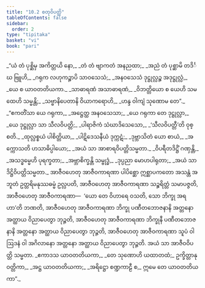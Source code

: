```yaml
---
title: "10.2 စတုဝိပတ္တိ"
tableOfContents: false
sidebar:
  order: 2
type: "tipitaka"
basket: "vi"
book: "pari"
---
```



<DynamicBreadcrumb />

<Division number="336" book="pari" e="ch" v="5" p="257">

<Paragraph number="1641" type="verses" book="pari">
_“ယံ တံ ပုစ္ဆိမှ အကိတ္တယိ နော,_  
_တံ တံ ဗျာကတံ အနညထာ;_  
_အညံ တံ ပုစ္ဆာမိ တဒိင်္ဃ ဗြူဟိ,_  
_ဂရုက လဟုကဉ္စာပိ သာဝသေသံ;_  
_အနဝသေသံ ဒုဋ္ဌုလ္လဉ္စ အဒုဋ္ဌုလ္လံ,_  
_ယေ စ ယာဝတတိယကာ._  

</Paragraph>

<Paragraph number="1642" type="verses" book="pari">
_သာဓာရဏံ အသာဓာရဏံ,_  
_ဝိဘတ္တိယော စ ယေဟိ သမထေဟိ သမ္မန္တိ;_  
_သဗ္ဗာနိပေတာနိ ဝိယာကရောဟိ,_  
_ဟန္ဒ ဝါကျံ သုဏောမ တေ”._  

</Paragraph>

<Paragraph number="1643" type="verses" book="pari">
_“ဧကတိံသာ ယေ ဂရုကာ,_  
_အဋ္ဌေတ္ထ အနဝသေသာ;_  
_ယေ ဂရုကာ တေ ဒုဋ္ဌုလ္လာ,_  
_ယေ ဒုဋ္ဌုလ္လာ သာ သီလဝိပတ္တိ;_  
_ပါရာဇိကံ သံဃာဒိသေသော,_  
_‘သီလဝိပတ္တီ’တိ ဝုစ္စတိ._  

</Paragraph>

<Paragraph number="1644" type="verses" book="pari">
_ထုလ္လစ္စယံ ပါစိတ္တိယာ,_  
_ပါဋိဒေသနီယံ ဒုက္ကဋံ;_  
_ဒုဗ္ဘာသိတံ ယော စာယံ,_  
_အက္ကောသတိ ဟသာဓိပ္ပါယော;_  
_အယံ သာ အာစာရဝိပတ္တိသမ္မတာ._  

</Paragraph>

<Paragraph number="1645" type="verses" book="pari">
_ဝိပရီတဒိဋ္ဌိံ ဂဏှန္တိ,_  
_အသဒ္ဓမ္မေဟိ ပုရက္ခတာ;_  
_အဗ္ဘာစိက္ခန္တိ သမ္ဗုဒ္ဓံ,_  
_ဒုပ္ပညာ မောဟပါရုတာ;_  
_အယံ သာ ဒိဋ္ဌိဝိပတ္တိသမ္မတာ._  

</Paragraph>

<Paragraph number="1646" book="pari">
အာဇီဝဟေတု အာဇီဝကာရဏာ ပါပိစ္ဆော ဣစ္ဆာပကတော အသန္တံ အဘူတံ ဥတ္တရိမနုဿဓမ္မံ ဥလ္လပတိ, အာဇီဝဟေတု အာဇီဝကာရဏာ သဉ္စရိတ္တံ သမာပဇ္ဇတိ, အာဇီဝဟေတု အာဇီဝကာရဏာ—  ‘ယော တေ ဝိဟာရေ ဝသတိ, သော ဘိက္ခု အရဟာ’တိ ဘဏတိ, အာဇီဝဟေတု အာဇီဝကာရဏာ ဘိက္ခု ပဏီတဘောဇနာနိ အတ္တနော အတ္ထာယ ဝိညာပေတွာ ဘုဉ္ဇတိ, အာဇီဝဟေတု အာဇီဝကာရဏာ ဘိက္ခုနီ ပဏီတဘောဇနာနိ အတ္တနော အတ္ထာယ ဝိညာပေတွာ ဘုဉ္ဇတိ, အာဇီဝဟေတု အာဇီဝကာရဏာ သူပံ ဝါ ဩဒနံ ဝါ အဂိလာနော အတ္တနော အတ္ထာယ ဝိညာပေတွာ ဘုဉ္ဇတိ. အယံ သာ အာဇီဝဝိပတ္တိ သမ္မတာ.
</Paragraph>

<Paragraph number="1647" book="pari">
_ဧကာဒသ ယာဝတတိယကာ,_  
_တေ သုဏောဟိ ယထာတထံ;_  
ဥက္ခိတ္တာနုဝတ္တိကာ,_  
_အဋ္ဌ ယာဝတတိယကာ;_  
_အရိဋ္ဌော စဏ္ဍကာဠီ စ,_  
ဣမေ တေ ယာဝတတိယကာ”._
</Paragraph>
</Division>